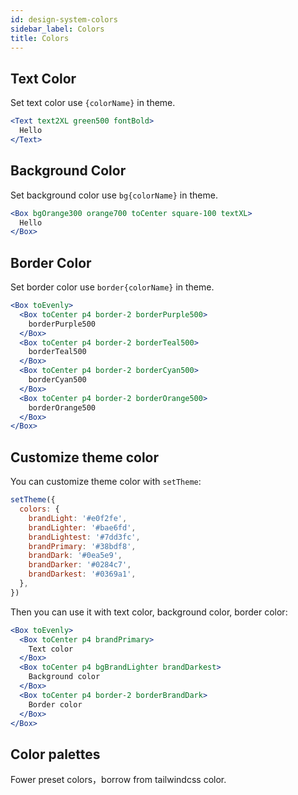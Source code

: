 ```yaml
---
id: design-system-colors
sidebar_label: Colors
title: Colors
---
```



## Text Color

Set text color use `{colorName}` in theme.

```jsx live
<Text text2XL green500 fontBold>
  Hello
</Text>
```

## Background Color

Set background color use `bg{colorName}` in theme.

```jsx live
<Box bgOrange300 orange700 toCenter square-100 textXL>
  Hello
</Box>
```

## Border Color

Set border color use `border{colorName}` in theme.

```jsx live
<Box toEvenly>
  <Box toCenter p4 border-2 borderPurple500>
    borderPurple500
  </Box>
  <Box toCenter p4 border-2 borderTeal500>
    borderTeal500
  </Box>
  <Box toCenter p4 border-2 borderCyan500>
    borderCyan500
  </Box>
  <Box toCenter p4 border-2 borderOrange500>
    borderOrange500
  </Box>
</Box>
```

## Customize theme color

You can customize theme color with `setTheme`:

```jsx
setTheme({
  colors: {
    brandLight: '#e0f2fe',
    brandLighter: '#bae6fd',
    brandLightest: '#7dd3fc',
    brandPrimary: '#38bdf8',
    brandDark: '#0ea5e9',
    brandDarker: '#0284c7',
    brandDarkest: '#0369a1',
  },
})
```

Then you can use it with text color, background color, border color:

```jsx live
<Box toEvenly>
  <Box toCenter p4 brandPrimary>
    Text color
  </Box>
  <Box toCenter p4 bgBrandLighter brandDarkest>
    Background color
  </Box>
  <Box toCenter p4 border-2 borderBrandDark>
    Border color
  </Box>
</Box>
```

## Color palettes

Fower preset colors，borrow from tailwindcss color.

<Colors />
